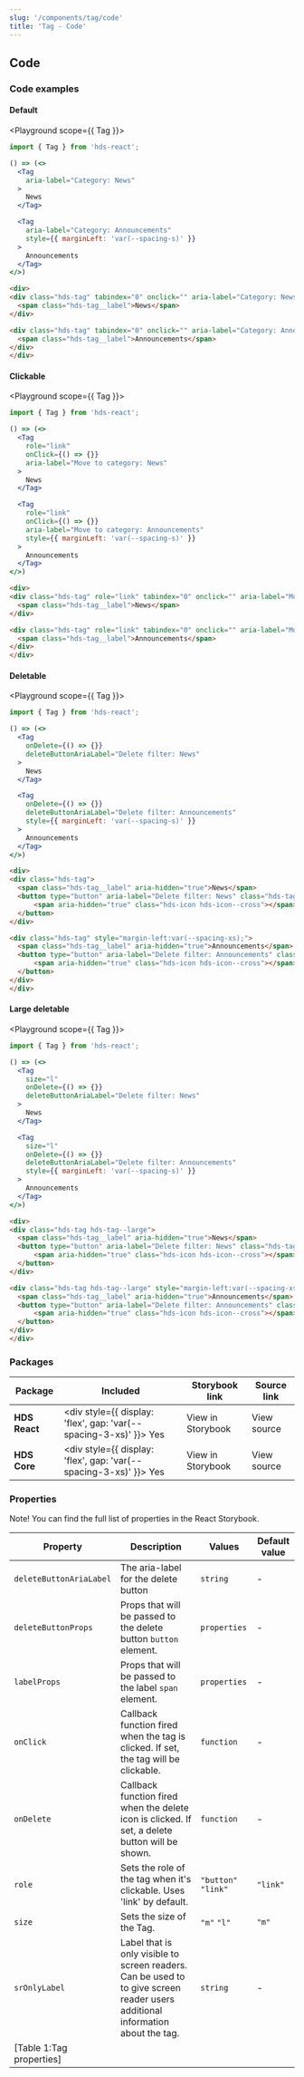 ```yaml
---
slug: '/components/tag/code'
title: 'Tag - Code'
---
```




## Code

### Code examples 

#### Default
<Playground scope={{ Tag }}>

```jsx
import { Tag } from 'hds-react';

() => (<>
  <Tag
    aria-label="Category: News"
  >
    News
  </Tag>

  <Tag
    aria-label="Category: Announcements"
    style={{ marginLeft: 'var(--spacing-s)' }}
  >
    Announcements
  </Tag>
</>)
```

```html
<div>
<div class="hds-tag" tabindex="0" onclick="" aria-label="Category: News">
  <span class="hds-tag__label">News</span>
</div>

<div class="hds-tag" tabindex="0" onclick="" aria-label="Category: Announcements" style="margin-left:var(--spacing-xs);">
  <span class="hds-tag__label">Announcements</span>
</div>
</div>
```

</Playground>

#### Clickable
<Playground scope={{ Tag }}>

```jsx
import { Tag } from 'hds-react';

() => (<>
  <Tag
    role="link"
    onClick={() => {}}
    aria-label="Move to category: News"
  >
    News
  </Tag>

  <Tag
    role="link"
    onClick={() => {}}
    aria-label="Move to category: Announcements"
    style={{ marginLeft: 'var(--spacing-s)' }}
  >
    Announcements
  </Tag>
</>)
```

```html
<div>
<div class="hds-tag" role="link" tabindex="0" onclick="" aria-label="Move to category: News">
  <span class="hds-tag__label">News</span>
</div>

<div class="hds-tag" role="link" tabindex="0" onclick="" aria-label="Move to category: Announcements" style="margin-left:var(--spacing-xs);">
  <span class="hds-tag__label">Announcements</span>
</div>
</div>
```

</Playground>

#### Deletable
<Playground scope={{ Tag }}>

```jsx
import { Tag } from 'hds-react';

() => (<>
  <Tag
    onDelete={() => {}}
    deleteButtonAriaLabel="Delete filter: News"
  >
    News
  </Tag>

  <Tag
    onDelete={() => {}}
    deleteButtonAriaLabel="Delete filter: Announcements"
    style={{ marginLeft: 'var(--spacing-s)' }}
  >
    Announcements
  </Tag>
</>)
```

```html
<div>
<div class="hds-tag">
  <span class="hds-tag__label" aria-hidden="true">News</span>
  <button type="button" aria-label="Delete filter: News" class="hds-tag__delete-button button-reset">
      <span aria-hidden="true" class="hds-icon hds-icon--cross"></span>
  </button>
</div>

<div class="hds-tag" style="margin-left:var(--spacing-xs);">
  <span class="hds-tag__label" aria-hidden="true">Announcements</span>
  <button type="button" aria-label="Delete filter: Announcements" class="hds-tag__delete-button button-reset">
      <span aria-hidden="true" class="hds-icon hds-icon--cross"></span>
  </button>
</div>
</div>
```

</Playground>

#### Large deletable
<Playground scope={{ Tag }}>

```jsx
import { Tag } from 'hds-react';

() => (<>
  <Tag
    size="l"
    onDelete={() => {}}
    deleteButtonAriaLabel="Delete filter: News"
  >
    News
  </Tag>

  <Tag
    size="l"
    onDelete={() => {}}
    deleteButtonAriaLabel="Delete filter: Announcements"
    style={{ marginLeft: 'var(--spacing-s)' }}
  >
    Announcements
  </Tag>
</>)
```

```html
<div>
<div class="hds-tag hds-tag--large">
  <span class="hds-tag__label" aria-hidden="true">News</span>
  <button type="button" aria-label="Delete filter: News" class="hds-tag__delete-button button-reset">
      <span aria-hidden="true" class="hds-icon hds-icon--cross"></span>
  </button>
</div>

<div class="hds-tag hds-tag--large" style="margin-left:var(--spacing-xs);">
  <span class="hds-tag__label" aria-hidden="true">Announcements</span>
  <button type="button" aria-label="Delete filter: Announcements" class="hds-tag__delete-button button-reset">
      <span aria-hidden="true" class="hds-icon hds-icon--cross"></span>
  </button>
</div>
</div>
```

</Playground>

### Packages
| Package           | Included                                                                                        | Storybook link                                                                                              | Source link                                                                                                                                              |
| ----------------- | ----------------------------------------------------------------------------------------------- | ----------------------------------------------------------------------------------------------------------- | -------------------------------------------------------------------------------------------------------------------------------------------------------- |
| **HDS React**     | <div style={{ display: 'flex', gap: 'var(--spacing-3-xs)' }}><IconCheckCircleFill /> Yes </div> | <Link openInNewTab openInNewTabAriaLabel="Opens in a new tab" href="/storybook/react/?path=/story/components-tag--default">View in Storybook</Link> | <ExternalLink openInNewTab openInNewTabAriaLabel="Opens in a new tab" href="https://github.com/City-of-Helsinki/helsinki-design-system/tree/master/packages/react/src/components/tag">View source</ExternalLink> |
| **HDS Core**      | <div style={{ display: 'flex', gap: 'var(--spacing-3-xs)' }}><IconCheckCircleFill /> Yes </div> | <Link openInNewTab openInNewTabAriaLabel="Opens in a new tab" href="/storybook/core/?path=/story/components-tag--default">View in Storybook</Link>  | <ExternalLink openInNewTab openInNewTabAriaLabel="Opens in a new tab" href="https://github.com/City-of-Helsinki/helsinki-design-system/tree/master/packages/core/src/components/tag">View source</ExternalLink>  |

### Properties
Note! You can find the full list of properties in the <Link openInNewTab openInNewTabAriaLabel="Opens in a new tab" href="/storybook/react/?path=/docs/components-tag--default">React Storybook.</Link>

| Property                | Description                                                                                                                    | Values              | Default value |
| ----------------------- | ------------------------------------------------------------------------------------------------------------------------------ | ------------------- | ------------- |
| `deleteButtonAriaLabel` | The aria-label for the delete button                                                                                           | `string`            | -             |
| `deleteButtonProps`     | Props that will be passed to the delete button `button` element.                                                               | `properties`        | -             |
| `labelProps`            | Props that will be passed to the label `span` element.                                                                         | `properties`        | -             |
| `onClick`               | Callback function fired when the tag is clicked. If set, the tag will be clickable.                                            | `function`          | -             |
| `onDelete`              | Callback function fired when the delete icon is clicked. If set, a delete button will be shown.                                | `function`          | -             |
| `role`                  | Sets the role of the tag when it's clickable. Uses 'link' by default.                                                          | `"button"` `"link"` | `"link"`      |
| `size`                  | Sets the size of the Tag.                                                                                                      | `"m"` `"l"`         | `"m"`         |
| `srOnlyLabel`           | Label that is only visible to screen readers. Can be used to to give screen reader users additional information about the tag. | `string`            | -             |
[Table 1:Tag properties]|

